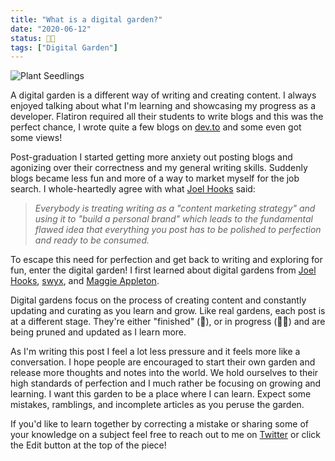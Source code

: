 ```yaml
---
title: "What is a digital garden?"
date: "2020-06-12"
status: 👩‍🌾
tags: ["Digital Garden"]
---
```


<img src="/plantSeedlings.jpeg" alt="Plant Seedlings" />

A digital garden is a different way of writing and creating content. I always enjoyed talking about what I'm learning and showcasing my progress as a developer. Flatiron required all their students to write blogs and this was the perfect chance, I wrote quite a few blogs on [dev.to](https://dev.to/talia) and some even got some views! 

Post-graduation I started getting more anxiety out posting blogs and agonizing over their correctness and my general writing skills. Suddenly blogs became less fun and more of a way to market myself for the job search. I whole-heartedly agree with what [Joel Hooks](https://joelhooks.com/on-writing-more) said:

> _Everybody is treating writing as a "content marketing strategy" and using it to "build a personal brand" which leads to the fundamental flawed idea that everything you post has to be polished to perfection and ready to be consumed._

To escape this need for perfection and get back to writing and exploring for fun, enter the digital garden! I first learned about digital gardens from [Joel Hooks](https://joelhooks.com/digital-garden), [swyx](https://www.swyx.io/writing/digital-garden-tos/), and [Maggie Appleton](https://maggieappleton.com/garden). 

Digital gardens focus on the process of creating content and constantly updating and curating as you learn and grow. Like real gardens, each post is at a different stage. They're either "finished" (🌻), or in progress (👩‍🌾) and are being pruned and updated as I learn more. 

As I'm writing this post I feel a lot less pressure and it feels more like a conversation. I hope people are encouraged to start their own garden and release more thoughts and notes into the world. We hold ourselves to their high standards of perfection and I much rather be focusing on growing and learning. I want this garden to be a place where I can learn. Expect some mistakes, ramblings, and incomplete articles as you peruse the garden. 

If you'd like to learn together by correcting a mistake or sharing some of your knowledge on a subject feel free to reach out to me on [Twitter](https://twitter.com/jenkens_) or click the Edit button at the top of the piece!
